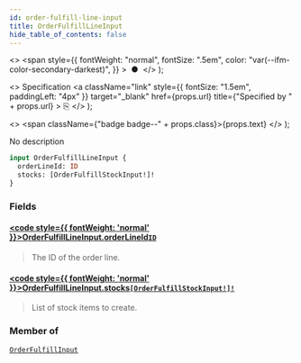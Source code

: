 ```yaml
---
id: order-fulfill-line-input
title: OrderFulfillLineInput
hide_table_of_contents: false
---
```


  <>
    <span
      style={{
        fontWeight: "normal",
        fontSize: ".5em",
        color: "var(--ifm-color-secondary-darkest)",
      }}
    >
      &nbsp;●&nbsp;
    </span>
  </>
);

  <>
    Specification
    <a
      className="link"
      style={{ fontSize: "1.5em", paddingLeft: "4px" }}
      target="\_blank"
      href={props.url}
      title={"Specified by " + props.url}
    >
      ⎘
    </a>
  </>
);

  <>
    <span className={"badge badge--" + props.class}>{props.text}</span>
  </>
);

No description

```graphql
input OrderFulfillLineInput {
  orderLineId: ID
  stocks: [OrderFulfillStockInput!]!
}
```

### Fields

#### [<code style={{ fontWeight: 'normal' }}>OrderFulfillLineInput.<b>orderLineId</b></code>](#)<Bullet />[`ID`](../../../storefront/miscellaneous/scalars/id) <Badge class="secondary" text="scalar"/>

> The ID of the order line.

#### [<code style={{ fontWeight: 'normal' }}>OrderFulfillLineInput.<b>stocks</b></code>](#)<Bullet />[`[OrderFulfillStockInput!]!`](../../../storefront/orders/inputs/order-fulfill-stock-input) <Badge class="secondary" text="non-null"/> <Badge class="secondary" text="input"/>

> List of stock items to create.

### Member of

[`OrderFulfillInput`](../../../storefront/orders/inputs/order-fulfill-input) <Badge class="secondary" text="input"/>
